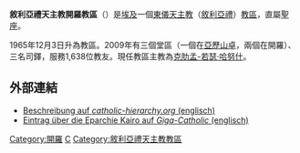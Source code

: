 {{Infobox Roman Catholic diocese
|jurisdiction     = 教區
|name             = 開羅
|latin= Eparchia Sancti Cahirensis Syrorum
|image =
|caption =
|location = [[埃及|埃及]]
|territory = 
|population = 1,638
|rite = [[敘利亞天主禮教會|敘利亞禮]]
|patron =
|province = 直屬聖座
|established = 1965年
|cathedral = [[玫瑰聖母主教座堂_(開羅)|玫瑰聖母主教座堂]]
|co-cathedral =
|leadership = 主教 
|website =
|pope =  
|patriarch= 
|metropolitan =
|ordinary = 克肋孟-若瑟‧哈努什
|coadjutor archbishop = 
|coadjutor bishop = 
|auxiliary = 
|emeritus =
}}

'''敘利亞禮天主教開羅教區'''（{{lang-la|Eparchia Cahirensis Syrorum}}）是[[埃及|埃及]]一個[[東儀天主教|東儀天主教]]（[[敘利亞禮天主教會|敘利亞禮]]）[[教區|教區]]，直屬[[聖座|聖座]]。

1965年12月3日升為教區。2009年有三個堂區（一個在[[亞歷山卓|亞歷山卓]]，兩個在開羅）、三名司鐸，服務1,638位教友。現任教區主教為[[克肋孟-若瑟‧哈努什|克肋孟-若瑟‧哈努什]]。

== 外部連結 ==
* [http://www.catholic-hierarchy.org/diocese/dlcsy.html Beschreibung auf ''catholic-hierarchy.org'' (englisch)] {{Wayback|url=http://www.catholic-hierarchy.org/diocese/dlcsy.html |date=20130313025551 }}
* [http://www.gcatholic.org/dioceses/diocese/cair2.htm Eintrag über die Eparchie Kairo auf ''Giga-Catholic'' (englisch)] 

{{敘利亞禮天主教會教區}}
{{埃及天主教教區}}
[[Category:開羅|Category:開羅]]
[[Category:埃及天主教教區|C]]
[[Category:敘利亞禮天主教教區|Category:敘利亞禮天主教教區]]